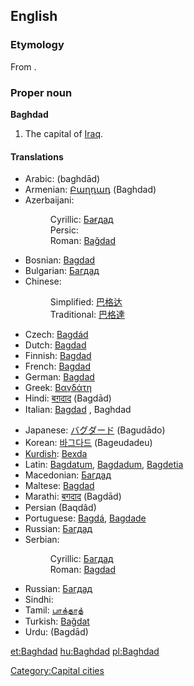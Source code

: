 {{wikipedia}}
==English==

===Etymology===
From {{Pers.}}.

===Proper noun===
'''Baghdad'''

# The capital of [[Iraq]].

====Translations====
{{top}}
*Arabic: {{ARchar|[[بغداد]]}} (baghdād)
*Armenian: [[Բաղդադ]] (Baghdad)
*Azerbaijani:
*:Cyrillic: [[Бағдад]]
*:Persic: {{FAchar|[[بغداد]]}}
*:Roman: [[Bağdad]]
*Bosnian: [[Bagdad]] {{m}}
*Bulgarian: [[Багдад]] {{m}}
*Chinese:
*:Simplified: [[巴格达]]
*:Traditional: [[巴格達]]
*Czech: [[Bagdád]] {{m}}
*Dutch: [[Bagdad]]
*Finnish: [[Bagdad]]
*French: [[Bagdad]]
*German: [[Bagdad]]
*Greek: [[Βαγδάτη]]
*Hindi: [[बग़दाद]] (Ba<u>g</u>dād)
*Italian: [[Bagdad]] {{f}}, Baghdad {{f}}
{{mid}}
*Japanese: [[バグダード]] (Bagudādo)
*Korean: [[바그다드]] (Bageudadeu)
*[[Kurdish]]: [[Bexda]] {{f}}
*Latin: [[Bagdatum]], [[Bagdadum]], [[Bagdetia]]
*Macedonian: [[Багдад]] {{m}}
*Maltese: [[Bagdad]]
*Marathi: [[बगदाद]] (Bagdād)
*Persian {{FAchar|[[بغداد]]}} (Baqdâd)
*Portuguese: [[Bagdá]], [[Bagdade]]
*Russian: [[Багдад]] {{m}}
*Serbian:
*:Cyrillic: [[Багдад]] {{m}}
*:Roman: [[Bagdad]] {{m}}
*Russian: [[Багдад]] {{m}}
*Sindhi: {{SDchar|[[بغداد]]}} {{m}}
*Tamil: [[பாக்தாத்]]
*Turkish: [[Bağdat]]
*Urdu: {{URchar|[[بغداد]]}} (Ba<u>g</u>dād)
{{bottom}}

[[Category:Capital cities]]

[[et:Baghdad]]
[[hu:Baghdad]]
[[pl:Baghdad]]